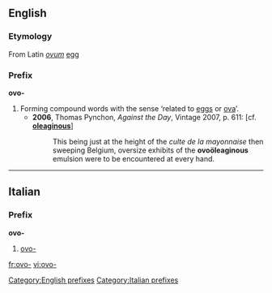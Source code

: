 {{also|ovo}}
==English==

===Etymology===
From Latin ''[[ovum]]'' [[egg]]

===Prefix===
'''ovo-'''

# Forming compound words with the sense ‘related to [[eggs]] or [[ova]]’.
#* '''2006''', Thomas Pynchon, ''Against the Day'', Vintage 2007, p. 611: [cf. '''[[oleaginous]]''']
#*: This being just at the height of the ''culte de la mayonnaise'' then sweeping Belgium, oversize exhibits of the '''ovoöleaginous''' emulsion were to be encountered at every hand.

[[Category:English prefixes]]

----
==Italian==

===Prefix===
'''ovo-'''

# [[#English|ovo-]]

[[Category:Italian prefixes]]

[[fr:ovo-]]
[[vi:ovo-]]